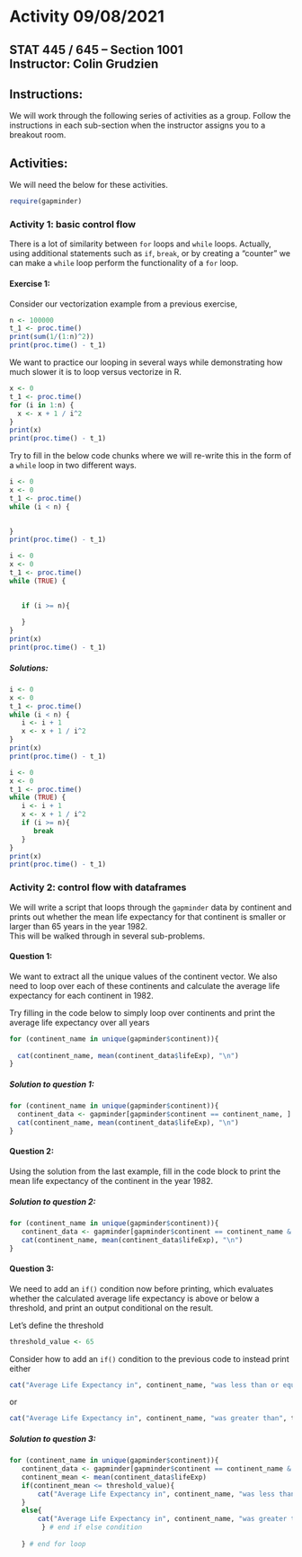 # Activity 09/08/2021

## STAT 445 / 645 -- Section 1001 <br> Instructor: Colin Grudzien<br>

## Instructions:
We will work through the following series of activities as a group.  Follow the instructions in each sub-section when the instructor assigns you to a breakout room.

## Activities:

We will need  the below for these activities.
```r
require(gapminder)
```


### Activity 1: basic control flow

There is a lot of similarity between `for` loops and `while` loops.  Actually, using additional statements such as `if`, `break`, or by creating a "counter" we can make a `while` loop perform the functionality of a `for` loop.


#### Exercise 1:

Consider our vectorization example from a previous exercise,

```r
n <- 100000
t_1 <- proc.time()
print(sum(1/(1:n)^2))
print(proc.time() - t_1)
```

We want to practice our looping in several ways while demonstrating how much slower it is to loop versus vectorize in R.

```r
x <- 0
t_1 <- proc.time()
for (i in 1:n) {
  x <- x + 1 / i^2
}
print(x)
print(proc.time() - t_1)
```


Try to fill in the below code chunks where we will re-write this in the form of a `while` loop in two different ways.

```r
i <- 0
x <- 0
t_1 <- proc.time()
while (i < n) {
   

}
print(proc.time() - t_1)
```

```r
i <- 0
x <- 0
t_1 <- proc.time()
while (TRUE) {

   
   if (i >= n){
      
   }
}
print(x)
print(proc.time() - t_1)
```


##### Solutions:


```r
i <- 0
x <- 0
t_1 <- proc.time()
while (i < n) {
   i <- i + 1
   x <- x + 1 / i^2
}
print(x)
print(proc.time() - t_1)
```

```r
i <- 0
x <- 0
t_1 <- proc.time()
while (TRUE) {
   i <- i + 1
   x <- x + 1 / i^2
   if (i >= n){
      break
   }
}
print(x)
print(proc.time() - t_1)
```

### Activity 2: control flow with dataframes



We will write a script that loops through the `gapminder` data by continent and prints out
whether the mean life expectancy for that continent is smaller or larger than 65 years in the year 1982.  
This will be walked through in several sub-problems.


#### Question 1:

We want to extract all the unique values of the continent vector.  We also need to loop over each of these continents and calculate the average life expectancy for each continent in 1982.


Try filling in the code below to simply loop over continents and print the average life expectancy over all years

```r
for (continent_name in unique(gapminder$continent)){
  
  cat(continent_name, mean(continent_data$lifeExp), "\n")
}
```


##### Solution to question 1:

```r
for (continent_name in unique(gapminder$continent)){
  continent_data <- gapminder[gapminder$continent == continent_name, ]
  cat(continent_name, mean(continent_data$lifeExp), "\n")
}
```



#### Question 2:

Using the solution from the last example, fill in the code block to print the mean life expectancy of the continent in the year 1982.


##### Solution to question 2:


```r
for (continent_name in unique(gapminder$continent)){
   continent_data <- gapminder[gapminder$continent == continent_name & gapminder$year == 1982, ]
   cat(continent_name, mean(continent_data$lifeExp), "\n")
}
```


#### Question 3:

We need to add an `if()` condition now before printing, which evaluates whether the calculated average life expectancy is above or below a threshold, and print an output conditional on the result.

Let's define the threshold
```r
threshold_value <- 65
```

Consider how to add an `if()` condition to the previous code to instead print  either
```r
cat("Average Life Expectancy in", continent_name, "was less than or equal to", threshold_value, "in 1982.\n")
```

or 

```r
cat("Average Life Expectancy in", continent_name, "was greater than", threshold_value, "in 1982.\n")
```

##### Solution to question 3:

```r
for (continent_name in unique(gapminder$continent)){
   continent_data <- gapminder[gapminder$continent == continent_name & gapminder$year == 1982, ]
   continent_mean <- mean(continent_data$lifeExp)
   if(continent_mean <= threshold_value){
       cat("Average Life Expectancy in", continent_name, "was less than or equal to", threshold_value, "in 1982.\n")
   }
   else{
       cat("Average Life Expectancy in", continent_name, "was greater than", threshold_value, "in 1982.\n")
        } # end if else condition
 
   } # end for loop

```


